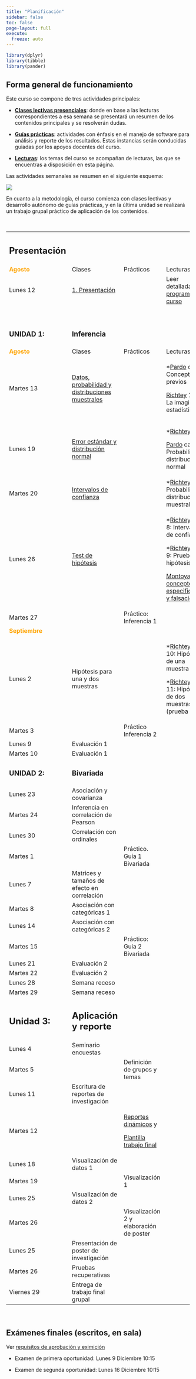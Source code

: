 ```yaml
---
title: "Planificación"
sidebar: false
toc: false
page-layout: full
execute:
  freeze: auto 
---
```


```r
library(dplyr)
library(tibble)
library(pander)
```

## Forma general de funcionamiento

Este curso se compone de tres actividades principales:

-   <i class="fas fa-chalkboard-teacher"></i> [**Clases lectivas presenciales**](): donde en base a las lecturas correspondientes a esa semana se presentará un resumen de los contenidos principales y se resolverán dudas.

-   <i class="fas fa-user-edit"></i> [**Guías prácticas**](): actividades con énfasis en el manejo de software para análisis y reporte de los resultados. Estas instancias serán conducidas guiadas por los apoyos docentes del curso.

-   <i class="fas fa-book-reader"></i> [**Lecturas**](): los temas del curso se acompañan de lecturas, las que se encuentras a disposición en esta página.

Las actividades semanales se resumen en el siguiente esquema:

![](images/paste-1.png)

En cuanto a la metodología, el curso comienza con clases lectivas y desarrollo autónomo de guías prácticas, y en la última unidad se realizará un trabajo grupal práctico de aplicación de los contenidos.

<br>

+----------------------------------------------+-----------------------------------------------------------------------------+-------------------------------------------------------------------------------------+------------------------------------------------------------------------------------------------------------------------------------+
| ## Presentación                              |                                                                             |                                                                                     |                                                                                                                                    |
+----------------------------------------------+-----------------------------------------------------------------------------+-------------------------------------------------------------------------------------+------------------------------------------------------------------------------------------------------------------------------------+
| <font color="orange"> **Agosto** </font>     | <i class="fas fa-chalkboard-teacher"></i> Clases                            | <i class="fas fa-user-edit"></i> Prácticos                                          | <i class="fas fa-book-reader"></i> Lecturas                                                                                        |
+----------------------------------------------+-----------------------------------------------------------------------------+-------------------------------------------------------------------------------------+------------------------------------------------------------------------------------------------------------------------------------+
| Lunes 12                                     | [1. Presentación](/content/01-content.html)                                 |                                                                                     | Leer detalladamente [programa del curso](/syllabus.html)                                                                           |
+----------------------------------------------+-----------------------------------------------------------------------------+-------------------------------------------------------------------------------------+------------------------------------------------------------------------------------------------------------------------------------+
| <br>                                         | <br>                                                                        |                                                                                     |                                                                                                                                    |
|                                              |                                                                             |                                                                                     |                                                                                                                                    |
| ### UNIDAD 1:                                | ### Inferencia                                                              |                                                                                     |                                                                                                                                    |
+----------------------------------------------+-----------------------------------------------------------------------------+-------------------------------------------------------------------------------------+------------------------------------------------------------------------------------------------------------------------------------+
| <font color="orange"> **Agosto** </font>     | <i class="fas fa-chalkboard-teacher"></i> Clases                            | <i class="fas fa-user-edit"></i> Prácticos                                          | <i class="fas fa-book-reader"></i> Lecturas                                                                                        |
+----------------------------------------------+-----------------------------------------------------------------------------+-------------------------------------------------------------------------------------+------------------------------------------------------------------------------------------------------------------------------------+
| Martes 13                                    | [Datos, probabilidad y distribuciones muestrales](/content/02-content.html) |                                                                                     | \*[Pardo](/files/textos/Pardo.pdf) cap 2 Conceptos previos                                                                         |
|                                              |                                                                             |                                                                                     |                                                                                                                                    |
|                                              |                                                                             |                                                                                     | [Richtey](/files/textos/Ritchey.pdf) 1-21 : La imaginación estadística                                                             |
+----------------------------------------------+-----------------------------------------------------------------------------+-------------------------------------------------------------------------------------+------------------------------------------------------------------------------------------------------------------------------------+
| Lunes 19                                     | [Error estándar y distribución normal](/content/03-content.html)            |                                                                                     | \*[Richtey](/files/textos/Ritchey.pdf) cap 6                                                                                       |
|                                              |                                                                             |                                                                                     |                                                                                                                                    |
|                                              |                                                                             |                                                                                     | [Pardo](/files/textos/Pardo.pdf) cap 6 Probabilidad y distribución normal                                                          |
+----------------------------------------------+-----------------------------------------------------------------------------+-------------------------------------------------------------------------------------+------------------------------------------------------------------------------------------------------------------------------------+
| Martes 20                                    | [Intervalos de confianza](/content/04-content.html)                         |                                                                                     | \*[Richtey](/files/textos/Ritchey.pdf) cap 7 Probabilidad y distribuciones muestrales                                              |
+----------------------------------------------+-----------------------------------------------------------------------------+-------------------------------------------------------------------------------------+------------------------------------------------------------------------------------------------------------------------------------+
| Lunes 26                                     | [Test de hipótesis](/content/05-content.html)                               |                                                                                     | \*[Richtey](/files/textos/Ritchey.pdf) cap 8: Intervalos de confianza                                                              |
|                                              |                                                                             |                                                                                     |                                                                                                                                    |
|                                              |                                                                             |                                                                                     | \*[Richtey](/files/textos/Ritchey.pdf) cap 9: Prueba de hipótesis                                                                  |
|                                              |                                                                             |                                                                                     |                                                                                                                                    |
|                                              |                                                                             |                                                                                     | [Montoya: Los conceptos de especificación y falsación](https://ciencia.lasalle.edu.co/cgi/viewcontent.cgi?article=1063&context=lo) |
+----------------------------------------------+-----------------------------------------------------------------------------+-------------------------------------------------------------------------------------+------------------------------------------------------------------------------------------------------------------------------------+
| Martes 27                                    |                                                                             | Práctico: Inferencia 1                                                              |                                                                                                                                    |
+----------------------------------------------+-----------------------------------------------------------------------------+-------------------------------------------------------------------------------------+------------------------------------------------------------------------------------------------------------------------------------+
| <font color="orange"> **Septiembre** </font> |                                                                             |                                                                                     |                                                                                                                                    |
+----------------------------------------------+-----------------------------------------------------------------------------+-------------------------------------------------------------------------------------+------------------------------------------------------------------------------------------------------------------------------------+
| Lunes 2                                      | Hipótesis para una y dos muestras                                           |                                                                                     | \*[Richtey](/files/textos/Ritchey.pdf) cap 10: Hipótesis de una muestra                                                            |
|                                              |                                                                             |                                                                                     |                                                                                                                                    |
|                                              |                                                                             |                                                                                     | \*[Richtey](/files/textos/Ritchey.pdf) cap 11: Hipótesis de dos muestras (prueba t)                                                |
+----------------------------------------------+-----------------------------------------------------------------------------+-------------------------------------------------------------------------------------+------------------------------------------------------------------------------------------------------------------------------------+
| Martes 3                                     |                                                                             | Práctico Inferencia 2                                                               |                                                                                                                                    |
+----------------------------------------------+-----------------------------------------------------------------------------+-------------------------------------------------------------------------------------+------------------------------------------------------------------------------------------------------------------------------------+
| Lunes 9                                      | Evaluación 1                                                                |                                                                                     |                                                                                                                                    |
+----------------------------------------------+-----------------------------------------------------------------------------+-------------------------------------------------------------------------------------+------------------------------------------------------------------------------------------------------------------------------------+
| Martes 10                                    | Evaluación 1                                                                |                                                                                     |                                                                                                                                    |
+----------------------------------------------+-----------------------------------------------------------------------------+-------------------------------------------------------------------------------------+------------------------------------------------------------------------------------------------------------------------------------+
| ### UNIDAD 2:                                | ### Bivariada                                                               |                                                                                     |                                                                                                                                    |
+----------------------------------------------+-----------------------------------------------------------------------------+-------------------------------------------------------------------------------------+------------------------------------------------------------------------------------------------------------------------------------+
| Lunes 23                                     | Asociación y covarianza                                                     |                                                                                     |                                                                                                                                    |
+----------------------------------------------+-----------------------------------------------------------------------------+-------------------------------------------------------------------------------------+------------------------------------------------------------------------------------------------------------------------------------+
| Martes 24                                    | Inferencia en correlación de Pearson                                        |                                                                                     |                                                                                                                                    |
+----------------------------------------------+-----------------------------------------------------------------------------+-------------------------------------------------------------------------------------+------------------------------------------------------------------------------------------------------------------------------------+
| Lunes 30                                     | Correlación con ordinales                                                   |                                                                                     |                                                                                                                                    |
+----------------------------------------------+-----------------------------------------------------------------------------+-------------------------------------------------------------------------------------+------------------------------------------------------------------------------------------------------------------------------------+
| Martes 1                                     |                                                                             | Práctico. Guía 1 Bivariada                                                          |                                                                                                                                    |
+----------------------------------------------+-----------------------------------------------------------------------------+-------------------------------------------------------------------------------------+------------------------------------------------------------------------------------------------------------------------------------+
| Lunes 7                                      | Matrices y tamaños de efecto en correlación                                 |                                                                                     |                                                                                                                                    |
+----------------------------------------------+-----------------------------------------------------------------------------+-------------------------------------------------------------------------------------+------------------------------------------------------------------------------------------------------------------------------------+
| Martes 8                                     | Asociación con categóricas 1                                                |                                                                                     |                                                                                                                                    |
+----------------------------------------------+-----------------------------------------------------------------------------+-------------------------------------------------------------------------------------+------------------------------------------------------------------------------------------------------------------------------------+
| Lunes 14                                     | Asociación con categóricas 2                                                |                                                                                     |                                                                                                                                    |
+----------------------------------------------+-----------------------------------------------------------------------------+-------------------------------------------------------------------------------------+------------------------------------------------------------------------------------------------------------------------------------+
| Martes 15                                    |                                                                             | Práctico: Guía 2 Bivariada                                                          |                                                                                                                                    |
+----------------------------------------------+-----------------------------------------------------------------------------+-------------------------------------------------------------------------------------+------------------------------------------------------------------------------------------------------------------------------------+
| Lunes 21                                     | Evaluación 2                                                                |                                                                                     |                                                                                                                                    |
+----------------------------------------------+-----------------------------------------------------------------------------+-------------------------------------------------------------------------------------+------------------------------------------------------------------------------------------------------------------------------------+
| Martes 22                                    | Evaluación 2                                                                |                                                                                     |                                                                                                                                    |
+----------------------------------------------+-----------------------------------------------------------------------------+-------------------------------------------------------------------------------------+------------------------------------------------------------------------------------------------------------------------------------+
| Lunes 28                                     | Semana receso                                                               |                                                                                     |                                                                                                                                    |
+----------------------------------------------+-----------------------------------------------------------------------------+-------------------------------------------------------------------------------------+------------------------------------------------------------------------------------------------------------------------------------+
| Martes 29                                    | Semana receso                                                               |                                                                                     |                                                                                                                                    |
+----------------------------------------------+-----------------------------------------------------------------------------+-------------------------------------------------------------------------------------+------------------------------------------------------------------------------------------------------------------------------------+
| ## Unidad 3:                                 | ## Aplicación y reporte                                                     |                                                                                     |                                                                                                                                    |
+----------------------------------------------+-----------------------------------------------------------------------------+-------------------------------------------------------------------------------------+------------------------------------------------------------------------------------------------------------------------------------+
| Lunes 4                                      | Seminario encuestas                                                         |                                                                                     |                                                                                                                                    |
+----------------------------------------------+-----------------------------------------------------------------------------+-------------------------------------------------------------------------------------+------------------------------------------------------------------------------------------------------------------------------------+
| Martes 5                                     |                                                                             | Definición de grupos y temas                                                        |                                                                                                                                    |
+----------------------------------------------+-----------------------------------------------------------------------------+-------------------------------------------------------------------------------------+------------------------------------------------------------------------------------------------------------------------------------+
| Lunes 11                                     | Escritura de reportes de investigación                                      |                                                                                     |                                                                                                                                    |
+----------------------------------------------+-----------------------------------------------------------------------------+-------------------------------------------------------------------------------------+------------------------------------------------------------------------------------------------------------------------------------+
| Martes 12                                    |                                                                             | [Reportes dinámicos](/assignment/01-practico.html) y                                |                                                                                                                                    |
|                                              |                                                                             |                                                                                     |                                                                                                                                    |
|                                              |                                                                             | [Plantilla trabajo final](https://correlacional.netlify.app/assignment/09-practico) |                                                                                                                                    |
+----------------------------------------------+-----------------------------------------------------------------------------+-------------------------------------------------------------------------------------+------------------------------------------------------------------------------------------------------------------------------------+
| Lunes 18                                     | Visualización de datos 1                                                    |                                                                                     |                                                                                                                                    |
+----------------------------------------------+-----------------------------------------------------------------------------+-------------------------------------------------------------------------------------+------------------------------------------------------------------------------------------------------------------------------------+
| Martes 19                                    |                                                                             | Visualización 1                                                                     |                                                                                                                                    |
+----------------------------------------------+-----------------------------------------------------------------------------+-------------------------------------------------------------------------------------+------------------------------------------------------------------------------------------------------------------------------------+
| Lunes 25                                     | Visualización de datos 2                                                    |                                                                                     |                                                                                                                                    |
+----------------------------------------------+-----------------------------------------------------------------------------+-------------------------------------------------------------------------------------+------------------------------------------------------------------------------------------------------------------------------------+
| Martes 26                                    |                                                                             | Visualización 2 y elaboración de poster                                             |                                                                                                                                    |
+----------------------------------------------+-----------------------------------------------------------------------------+-------------------------------------------------------------------------------------+------------------------------------------------------------------------------------------------------------------------------------+
| Lunes 25                                     | Presentación de poster de investigación                                     |                                                                                     |                                                                                                                                    |
+----------------------------------------------+-----------------------------------------------------------------------------+-------------------------------------------------------------------------------------+------------------------------------------------------------------------------------------------------------------------------------+
| Martes 26                                    | Pruebas recuperativas                                                       |                                                                                     |                                                                                                                                    |
+----------------------------------------------+-----------------------------------------------------------------------------+-------------------------------------------------------------------------------------+------------------------------------------------------------------------------------------------------------------------------------+
| Viernes 29                                   | Entrega de trabajo final grupal                                             |                                                                                     |                                                                                                                                    |
+----------------------------------------------+-----------------------------------------------------------------------------+-------------------------------------------------------------------------------------+------------------------------------------------------------------------------------------------------------------------------------+

<br>

## Exámenes finales (escritos, en sala)

Ver [requisitos de aprobación y eximición](https://correlacional.netlify.app/syllabus#requisitos-de-aprobaci%C3%B3n)

-   Examen de primera oportunidad: Lunes 9 Diciembre 10:15

-   Examen de segunda oportunidad: Lunes 16 Diciembre 10:15
